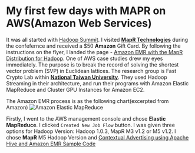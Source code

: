 My first few days with MAPR on AWS(Amazon Web Services)
========================================================

It was all started with [Hadoop Summit](http://hadoopsummit.org/). I visited [**MapR Technologies**](http://www.mapr.com) during the confefernce and received a \$$50$ **Amazon** Gift Card. 
By following the instructions on the flyer, I landed the page - [Amazon EMR with the MapR Distribution for Hadoop](http://aws.amazon.com/elasticmapreduce/mapr/). One of AWS case studies drew my eyes immediately. The purpose is to break the record of solving the shortest vector problem (SVP) in Euclidean lattices. The research group is Fast Crypto Lab within [**National Taiwan University**](https://aws.amazon.com/solutions/case-studies/national-taiwan-university/). They used Hadoop Streaming in their architecture, and run their programs with Amazon Elastic MapReduce and Cluster GPU Instances for Amazon EC2.  

The Amazon EMR process is as the following chart(excerpted from Amazon) ![Amazon Elastic MapReduce](https://s3.amazonaws.com/jde_website/HadoopProcessingDiagram.png)

Firstly, I went to the AWS management console and chose **Elastic MapReduce**. I clicked `Created New Job Flow` button.
I was given three options for Hadoop Version: Hadoop 1.0.3, MapR M3 v1.2 or M5 v1.2. I chose **MapR** M5 Hadoop Version and [Contextual Advertising using Apache Hive and Amazon EMR Sample Code](http://aws.amazon.com/code/Elastic-MapReduce/2855)